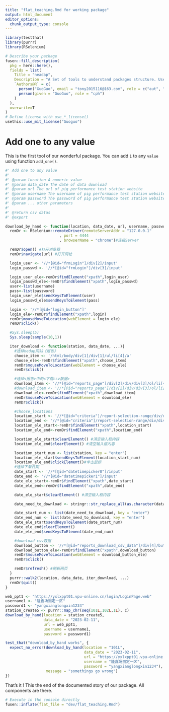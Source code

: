 ```yaml
---
title: "flat_teaching.Rmd for working package"
output: html_document
editor_options: 
  chunk_output_type: console
---
```


<!-- 
Run this 'development' chunk

Store every call to library() that you need to run chunks line by line, as in a classical Rmd for analysis
-->

```r
library(testthat)
library(purrr)
library(RSelenium)
```

<!--
# Description of your package

This will fill the description of your package.
Fill and run the content of this chunk, before anything else. 

Note: when you will use other flat templates, this part will be in a separate file. Do not be surprised!
--> 

```r
# Describe your package
fusen::fill_description(
  pkg = here::here(),
  fields = list(
    Title = "neadap",
    Description = "A Set of tools to understand packages structure. Use Rmarkdown First method to build a package from a defined template. Start your package with documentation. Everything can be set from a Rmarkdown file in your project.",
    `Authors@R` = c(
      person("GuoGuo", email = "tony2015116@163.com", role = c("aut", "cre")),
      person(given = "GuoGuo", role = "cph")
    )
  ),
  overwrite=T
)
# Define License with use_*_license()
usethis::use_mit_license("Guoguo")
```

# Add one to any value

This is the first tool of our wonderful package. 
You can add `1` to any `value` using function `add_one()`.

<!-- 
This first section shows:

- the three parts necessary for a package: 'function', 'examples' and 'tests'.  
  + Note that the three following chunks have names accordingly.

-->

```r
#' Add one to any value
#' 
#' @param location A numeric value
#' @param data_date The date of data download
#' @param url The url of pig performance test station website
#' @param username The username of pig performance test station website
#' @param password The password of pig performance test station website
#' @param ... other parameters
#'
#' @return csv datas
#' @export

download_by_hand <- function(location, data_date, url, username, password, ...){
  remDr <- RSelenium::remoteDriver(remoteServerAddr = "127.0.0.1"
                        , port = 4444
                        , browserName = "chrome")#连接Server

  remDr$open() #打开浏览器
  remDr$navigate(url) #打开网址

  login_user <- '//*[@id="frmLogin"]/div[2]/input'
  login_passwd <- '//*[@id="frmLogin"]/div[3]/input'

  login_user_ele<-remDr$findElement("xpath",login_user)
  login_passwd_ele<-remDr$findElement("xpath",login_passwd)
  user<-list(username)
  pass<-list(password)
  login_user_ele$sendKeysToElement(user)
  login_passwd_ele$sendKeysToElement(pass)

  login <- '//*[@id="login_button"]'
  login_ele<-remDr$findElement("xpath",login)
  remDr$mouseMoveToLocation(webElement = login_ele)
  remDr$click()

  #Sys.sleep(5)
  Sys.sleep(sample(10,1))

  iter_download <- function(station, data_date, ...){
    #选择nedap网站《报告》
    choose_item <- '/html/body/div[1]/div[1]/ul/li[4]/a'
    choose_ele<-remDr$findElement("xpath",choose_item)
    remDr$mouseMoveToLocation(webElement = choose_ele)
    remDr$click()

    #选择<报告>中的<下载csv数据>
    download_item <- '//*[@id="reports_page"]/div[2]/div/div[3]/ol/li[4]/a'
    #download_item <- '//*[@id="reports_page"]/div[2]/div/div[3]/ol/li[1]/a'
    download_ele<-remDr$findElement("xpath",download_item)
    remDr$mouseMoveToLocation(webElement = download_ele)
    remDr$click()

    #choose_locations
    location_start <- '//*[@id="criteria"]/report-selection-range/div/div/div/div[1]/input'
    location_end <- '//*[@id="criteria"]/report-selection-range/div/div/div/div[2]/input'
    location_ele_start<-remDr$findElement("xpath",location_start)
    location_ele_end<-remDr$findElement("xpath",location_end)

    location_ele_start$clearElement() #清空输入框内容
    location_ele_end$clearElement() #清空输入框内容

    location_start_num <- list(station, key = "enter")
    location_ele_start$sendKeysToElement(location_start_num)
    location_ele_end$clickElement()#单击鼠标
    #选择下载日期
    date_start <- '//*[@id="datetimepicker0"]/input'
    date_end <- '//*[@id="datetimepicker1"]/input'
    date_ele_start<-remDr$findElement("xpath",date_start)
    date_ele_end<-remDr$findElement("xpath",date_end)

    date_ele_start$clearElement() #清空输入框内容

    date_need_to_download <- stringr::str_replace_all(as.character(data_date),"-",".")

    date_start_num <- list(date_need_to_download, key = "enter")
    date_end_num <- list(date_need_to_download, key = "enter")
    date_ele_start$sendKeysToElement(date_start_num)
    date_ele_end$clearElement()
    date_ele_end$sendKeysToElement(date_end_num)

    #download csv数据
    download_button <- '//*[@id="reports_download_csv_data"]/div[4]/button'
    download_button_ele<-remDr$findElement("xpath",download_button)
    remDr$mouseMoveToLocation(webElement = download_button_ele)
    remDr$click()

    remDr$refresh() #刷新网页
  }
  purrr::walk2(location, data_date, iter_download, ...)
  remDr$quit()
}
```

<!--
Here is an example on how to use the function.
This should be a reproducible and working example
-->

```r
web_ppt1 <- "https://yxlxppt01.vpu-online.cn/login/LoginPage.web"
username1 <- "隆鑫场测定一区"
password1 <- "yangxianglongxin1234"
station_create5 <- purrr::map_chr(seq(101L,102L,1L), c)
download_by_hand(location = station_create5, 
                 data_date = "2023-02-11", 
                 url = web_ppt1, 
                 username = username1, 
                 password = password1)

```


<!--
Here are some unit tests to verify the function works as expected.
-->

```r
test_that("download_by_hand works", {
  expect_no_error(download_by_hand(location = "101L",
                                   data_date = "2023-02-11",
                                   url = "https://yxlxppt01.vpu-online.cn/login/LoginPage.web",
                                   username = "隆鑫场测定一区",
                                   password = "yangxianglongxin1234"), 
                  message = "somethings go wrong")
})
```

That's it ! This the end of the documented story of our package. All components are there.

<!-- 
# Inflate your package

You're one inflate from paper to box.
Build your package from this very Rmd using `fusen::inflate()` 
-->


```r
# Execute in the console directly
fusen::inflate(flat_file = "dev/flat_teaching.Rmd")
```

<!-- 
- Verify your `"DESCRIPTION"` file has been updated
- Verify your function is in `"R/"` directory
- Verify your test is in `"tests/testthat/"` directory
- Verify this Rmd appears in `"vignettes/"` directory 
-->
